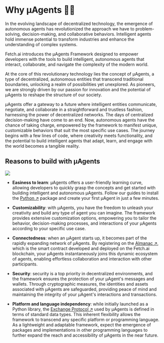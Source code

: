 # Why μAgents 🤔💡

In the evolving landscape of decentralized technology, the emergence of autonomous agents has revolutionized the approach we have to problem-solving, decision-making, and collaborative behaviors. Intelligent agents hold immense potential to transform industries and enhance the understanding of complex systems. 

Fetch.ai introduces the μAgents Framework designed to empower developers with the tools to build intelligent, autonomous agents that interact, collaborate, and navigate the complexity of the modern world.

At the core of this revolutionary technology lies the concept of μAgents, a type of decentralized, autonomous entities that transcend traditional boundaries, unlocking a realm of possibilities yet unexplored. As pioneers, we are strongly driven by our passion for innovation and the potential of μAgents to reshape the structure of our society.

μAgents offer a gateway to a future where intelligent entities communicate, negotiate, and collaborate in a straightforward and trustless fashion, harnessing the power of decentralized networks. The days of centralized decision-making have come to an end. Now, autonomous agents have the chance of taking charge, empowered by the framework to manifest unique, customizable behaviors that suit the most specific use cases. The journey begins with a few lines of code, where creativity meets functionality, and the potential to build intelligent agents that adapt, learn, and engage with the world becomes a tangible reality.

## Reasons to build with μAgents

![](../../../src/images/why-uagents.png)

- **Easiness to learn**: μAgents offers a user-friendly learning curve, allowing developers to quickly grasp the concepts and get started with building intelligent and autonomous μAgents. Follow our guides to install the [Python ↗️](https://pypi.org/project/uagents/) package and create your first μAgent in just a few minutes.

- **Customizability**: with μAgents, you have the freedom to unleash your creativity and build any type of agent you can imagine. The framework provides extensive customization options, empowering you to tailor the behavior, decision-making processes, and interactions of your μAgents according to your specific use case.

- **Connectedness**: when an μAgent starts up, it becomes part of the rapidly expanding network of μAgents. By registering on the [Almanac ↗️](/references/contracts/uagents-almanac/almanac-overview.md)️, which is the smart contract developed and deployed on the Fetch.ai blockchain, your μAgents instantaneously joins this dynamic ecosystem of agents, enabling effortless collaboration and interaction with other participants.

- **Security**: security is a top priority in decentralized environments, and the framework ensures the protection of your μAgent's messages and wallets. Through cryptographic measures, the identities and assets associated with μAgents are safeguarded, providing peace of mind and maintaining the integrity of your μAgent's interactions and transactions.

- **Platform and language independency**: while initially launched as a Python library, the [Exchange Protocol ↗️](/references/uagents/uagents-protocols/exchange-protocol.md)️ used by μAgents is defined in terms of standard data types. This inherent flexibility allows the framework to transcend any specific platform or programming language. As a lightweight and adaptable framework, expect the emergence of packages and implementations in other programming languages to further expand the reach and accessibility of μAgents in the near future.
